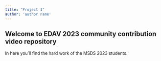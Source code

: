 ```yaml
---
title: "Project 1"
author: 'author name'
---
```


## Welcome to EDAV 2023 community contribution video repository

In here you'll find the hard work of the MSDS 2023 students. 